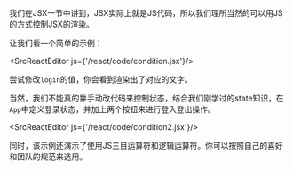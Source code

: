 
我们在JSX一节中讲到，JSX实际上就是JS代码，所以我们理所当然的可以用JS的方式控制JSX的渲染。

让我们看一个简单的示例：

<SrcReactEditor js={'/react/code/condition.jsx'}/>

尝试修改`login`的值，你会看到渲染出了对应的文字。

当然，我们不能真的靠手动改代码来控制状态，结合我们刚学过的state知识，在`App`中定义登录状态，并加上两个按钮来进行登入登出操作。

<SrcReactEditor js={'/react/code/condition2.jsx'}/>

同时，该示例还演示了使用JS三目运算符和逻辑运算符。你可以按照自己的喜好和团队的规范来选用。